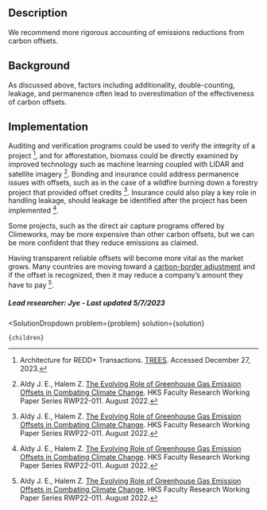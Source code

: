 

## Description

We recommend more rigorous accounting of emissions reductions from carbon offsets.

## Background

As discussed above, factors including additionality, double-counting, leakage, and permanence often lead to overestimation of the effectiveness of carbon offsets.

## Implementation

Auditing and verification programs could be used to verify the integrity of a project [^"3"], and for afforestation, biomass could be directly examined by improved technology such as machine learning coupled with LIDAR and satellite imagery [^"2"]. Bonding and insurance could address permanence issues with offsets, such as in the case of a wildfire burning down a forestry project that provided offset credits [^"2"]. Insurance could also play a key role in handling leakage, should leakage be identified after the project has been implemented [^"2"].

Some projects, such as the direct air capture programs offered by Climeworks, may be more expensive than other carbon offsets, but we can be more confident that they reduce emissions as claimed.

Having transparent reliable offsets will become more vital as the market grows. Many countries are moving toward a [carbon-border adjustment](https://urban-cruise-ship.vercel.app/energy/energy_socioeconomics/economics_se) and if the offset is recognized, then it may reduce a company’s amount they have to pay [^"2"].

##### Lead researcher: Jye - Last updated 5/7/2023

[^"1"]:  [Carbon accounting for negative emissions technologies | Semantic Scholar](https://doi.org/10.1080/14693062.2021.1878009). 
[^"2"]: Aldy J. E., Halem Z. [The Evolving Role of Greenhouse Gas Emission Offsets in Combating Climate Change](https://papers.ssrn.com/sol3/papers.cfm?abstract_id=4203782). HKS Faculty Research Working Paper Series RWP22-011. August 2022.
[^"3"]: Architecture for REDD+ Transactions. [TREES](https://www.artredd.org/trees/). Accessed December 27, 2023.



  <SolutionDropdown 
    problem={problem} 
    solution={solution}
  >
    {children}
  </SolutionDropdown>